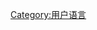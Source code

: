 {{Babels|ka|nativename=ქართული / Kartuli|zhname=格鲁吉亚语}}
{{Commonscat|User ka}}

[[Category:用户语言|Category:用户语言]]